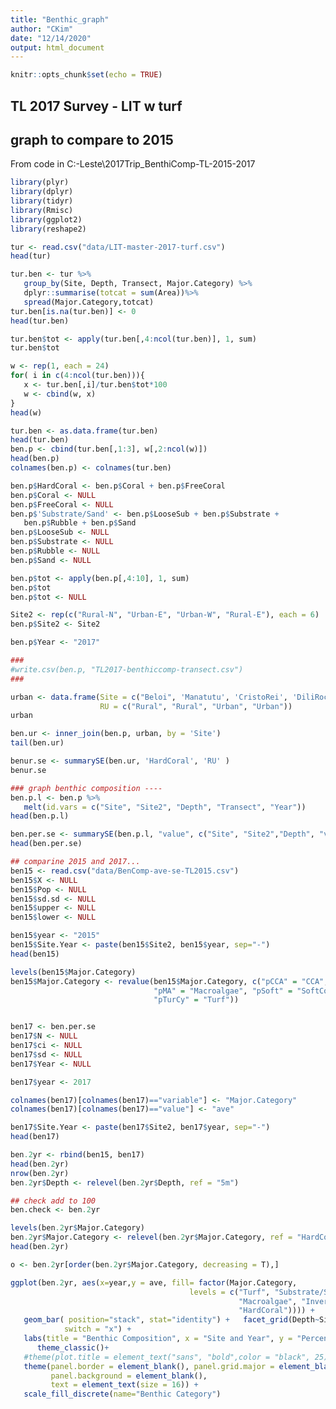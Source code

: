 ```yaml
---
title: "Benthic_graph"
author: "CKim"
date: "12/14/2020"
output: html_document
---
```


```r
knitr::opts_chunk$set(echo = TRUE)
```

## TL 2017 Survey - LIT w turf
## graph to compare to 2015

From code in C:\Users\jk845\OneDrive\Documents\Timor-Leste\2017Trip\R\Bargraph_BenthiComp-TL-2015-2017

```r
library(plyr)
library(dplyr)
library(tidyr)
library(Rmisc)
library(ggplot2)
library(reshape2)

tur <- read.csv("data/LIT-master-2017-turf.csv")
head(tur)

tur.ben <- tur %>%
   group_by(Site, Depth, Transect, Major.Category) %>%
   dplyr::summarise(totcat = sum(Area))%>%
   spread(Major.Category,totcat)
tur.ben[is.na(tur.ben)] <- 0
head(tur.ben)

tur.ben$tot <- apply(tur.ben[,4:ncol(tur.ben)], 1, sum)
tur.ben$tot

w <- rep(1, each = 24)
for( i in c(4:ncol(tur.ben))){
   x <- tur.ben[,i]/tur.ben$tot*100
   w <- cbind(w, x)
}
head(w)

tur.ben <- as.data.frame(tur.ben)
head(tur.ben)
ben.p <- cbind(tur.ben[,1:3], w[,2:ncol(w)])
head(ben.p)
colnames(ben.p) <- colnames(tur.ben)

ben.p$HardCoral <- ben.p$Coral + ben.p$FreeCoral
ben.p$Coral <- NULL
ben.p$FreeCoral <- NULL
ben.p$'Substrate/Sand' <- ben.p$LooseSub + ben.p$Substrate + 
   ben.p$Rubble + ben.p$Sand
ben.p$LooseSub <- NULL
ben.p$Substrate <- NULL
ben.p$Rubble <- NULL
ben.p$Sand <- NULL

ben.p$tot <- apply(ben.p[,4:10], 1, sum)
ben.p$tot
ben.p$tot <- NULL

Site2 <- rep(c("Rural-N", "Urban-E", "Urban-W", "Rural-E"), each = 6)
ben.p$Site2 <- Site2

ben.p$Year <- "2017"

###
#write.csv(ben.p, "TL2017-benthiccomp-transect.csv")
###
```
```r
urban <- data.frame(Site = c("Beloi", 'Manatutu', 'CristoRei', 'DiliRock'), 
                    RU = c("Rural", "Rural", "Urban", "Urban"))
urban

ben.ur <- inner_join(ben.p, urban, by = 'Site')
tail(ben.ur)
````
```r
benur.se <- summarySE(ben.ur, 'HardCoral', 'RU' )
benur.se

### graph benthic composition ----
ben.p.l <- ben.p %>%
   melt(id.vars = c("Site", "Site2", "Depth", "Transect", "Year"))
head(ben.p.l)

ben.per.se <- summarySE(ben.p.l, "value", c("Site", "Site2","Depth", "variable", "Year"))
head(ben.per.se)
```
```r
## comparine 2015 and 2017...
ben15 <- read.csv("data/BenComp-ave-se-TL2015.csv")
ben15$X <- NULL
ben15$Pop <- NULL
ben15$sd.sd <- NULL
ben15$upper <- NULL
ben15$lower <- NULL

ben15$year <- "2015"
ben15$Site.Year <- paste(ben15$Site2, ben15$year, sep="-")
head(ben15)

levels(ben15$Major.Category)
ben15$Major.Category <- revalue(ben15$Major.Category, c("pCCA" = "CCA", "pCoral" = "HardCoral", "pInv" = "Invert",
                                "pMA" = "Macroalgae", "pSoft" = "SoftCoral", "pSubSa" = "Substrate/Sand",
                                "pTurCy" = "Turf"))


ben17 <- ben.per.se
ben17$N <- NULL
ben17$ci <- NULL
ben17$sd <- NULL
ben17$Year <- NULL

ben17$year <- 2017

colnames(ben17)[colnames(ben17)=="variable"] <- "Major.Category"
colnames(ben17)[colnames(ben17)=="value"] <- "ave"

ben17$Site.Year <- paste(ben17$Site2, ben17$year, sep="-")
head(ben17)

ben.2yr <- rbind(ben15, ben17)
head(ben.2yr)
nrow(ben.2yr)
ben.2yr$Depth <- relevel(ben.2yr$Depth, ref = "5m")

## check add to 100
ben.check <- ben.2yr
```

```r
levels(ben.2yr$Major.Category)
ben.2yr$Major.Category <- relevel(ben.2yr$Major.Category, ref = "HardCoral")
head(ben.2yr)

o <- ben.2yr[order(ben.2yr$Major.Category, decreasing = T),]

ggplot(ben.2yr, aes(x=year,y = ave, fill= factor(Major.Category,
                                        levels = c("Turf", "Substrate/Sand", "SoftCoral",
                                                   "Macroalgae", "Invert", "CCA",
                                                   "HardCoral")))) + 
   geom_bar( position="stack", stat="identity") +   facet_grid(Depth~Site2,
            switch = "x") +
   labs(title = "Benthic Composition", x = "Site and Year", y = "Percent") +
      theme_classic()+
   #theme(plot.title = element_text("sans", "bold",color = "black", 25)) +
   theme(panel.border = element_blank(), panel.grid.major = element_blank(), panel.grid.minor = element_blank(),
         panel.background = element_blank(),
         text = element_text(size = 16)) +
   scale_fill_discrete(name="Benthic Category")

```

